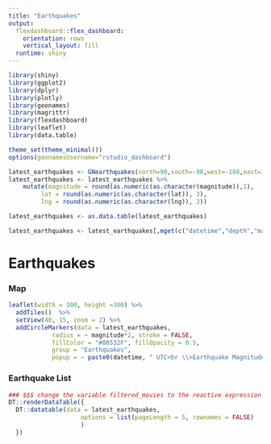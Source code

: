---
title: "Earthquakes"
output: 
  flexdashboard::flex_dashboard:
    orientation: rows
    vertical_layout: fill
  runtime: shiny
---

```{r setup, include=FALSE}
library(shiny)
library(ggplot2)
library(dplyr)
library(plotly)
library(geonames)
library(magrittr)
library(flexdashboard)
library(leaflet)
library(data.table)

theme_set(theme_minimal())
options(geonamesUsername="rstudio_dashboard") 

latest_earthquakes <- GNearthquakes(north=90,south=-90,west=-180,east=180,date=Sys.Date(), maxRows = 50)
latest_earthquakes <- latest_earthquakes %>% 
    mutate(magnitude = round(as.numeric(as.character(magnitude)),1),
         lat = round(as.numeric(as.character(lat)), 3),
         lng = round(as.numeric(as.character(lng)), 3))

latest_earthquakes <- as.data.table(latest_earthquakes)

latest_earthquakes <- latest_earthquakes[,mget(c("datetime","depth","magnitude","lng","lat"))]
```

# Earthquakes

### Map
```{r temp_map, echo=FALSE}

leaflet(width = 300, height =300) %>% 
  addTiles()  %>% 
  setView(40, 15, zoom = 2) %>% 
  addCircleMarkers(data = latest_earthquakes,
            radius = ~ magnitude*2, stroke = FALSE, 
            fillColor = "#80532F", fillOpacity = 0.5,
            group = "Earthquakes", 
            popup = ~ paste0(datetime, " UTC<br \\>Earthquake Magnitude ", magnitude))
```

### Earthquake List

```{r earthquake_table}

### $$$ change the variable filtered_movies to the reactive expression reactive_movies()
DT::renderDataTable({
  DT::datatable(data = latest_earthquakes,
                    options = list(pageLength = 5, rownames = FALSE) 
                    ) 
  })
```
